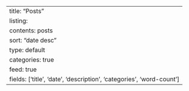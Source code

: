 ---
title: "Posts"
listing:
  contents: posts
  sort: "date desc"
  type: default
  categories: true
  feed: true
  fields: ['title', 'date', 'description', 'categories', 'word-count']
---